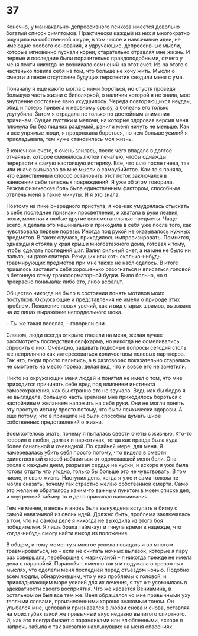 # 37 {-}

Конечно, у маниакально-депрессивного психоза имеется довольно богатый список симптомов. Практически каждый из них я многократно ощущала на собственной шкуре, в том числе и навязчивые идеи, не имеющие особого основания, и удручающие, депрессивные мысли, которые мгновенно пускали корни, старательно отравляя мне жизнь. И первые и последние были поразительно правдоподобными, отчего у меня почти никогда не возникало сомнений на этот счет. Из-за этого я частенько ловила себя на том, что больше не хочу жить. Мысли о смерти и явное отсутствие будущих перспектив сводили меня с ума. 

Поначалу я еще как-то могла с ними бороться, но спустя проведя большую часть жизни с биполяркой, о наличии которой я не знала, мое внутренне состояние явно ухудшилось. Череда повторяющихся неудач, обид и потерь привела к нервному срыву, а болезнь его только усугубила. Затем я страдала не только по достойным внимания причинам. Сущие пустяки и мелочи, на которые здоровая версия меня плюнула бы без лишних раздумий, ранили меня ничуть не меньше. Как и все упрямые люди, я продолжала бороться, но чем больше усилий я прикладывала, тем хуже становилась моя жизнь. 

В конечном счете, я очень злилась, после чего впадала в долгое отчаянье, которое сменялось лютой печалью, чтобы однажды перерасти в самую настоящую истерику. Все, что шло после гнева, так или иначе вызывало во мне мысли о самоубийстве. Как-то я поняла, что единственный способ остановить этот поток заключался в нанесении себе телесных повреждений. Я уже об этом говорила. Резкая физическая боль была единственным фактором, способным отвлечь меня в такие минуты. И я это знала. 

Поэтому на пике очередного приступа, я кое-как умудрялась отыскать в себе последние признаки просветления, и хватала в руки лезвия, ножи, молотки и любые другие вспомогательные предметы. Чаще всего, я делала это машинально и приходила в себя уже после того, как чувствовала первые порезы. Иногда под рукой не оказывалось нужных предметов. В таких случаях, приходилось импровизировать. Помнится, однажды я стояла у края крыши многоэтажного дома, готовая к тому, чтобы сделать последний шаг. Валил сильный снег, а на мне не было ни пальто, ни даже свитера. Режущих или хоть сколько-нибудь травмирующих предметов при мне также не наблюдалось. В итоге пришлось заставить себя хорошенько разогнаться и вписаться головой в бетонную стену трансформаторной будки. Было больно, но я прекрасно понимала: либо это, либо асфальт.

Общество никогда не было в состоянии понять мотивов моих поступков. Окружающие и представления не имели о природе этих проблем. Появление новых увечий, как и вид старых шрамов, вызывало на их лицах выражение неподдельного шока. 

– Ты же такая веселая, – говорили они. 

Словом, люди всегда открыто глазели на меня, желая лучше рассмотреть последствия селфхарма, но никогда не осмеливались спросить о них. Очевидно, задавать подобные вопросы сегодня столь же неприлично как интересоваться количеством половых партнеров. Так что, люди просто пялились, а в разговорах показательно старались не смотреть на место пореза, делая вид, что и вовсе его не заметили. 

Никто из окружающих меня людей и понятия не имел о том, что мне приходится причинять себе вред под влиянием инстинкта самосохранения, как бы странно это не звучало. Ведь как бы бодро я не выглядела, большую часть времени мне приходилось бороться с настойчивым желанием наложить на себя руки. Они не могли понять эту простую истину просто потому, что были психически здоровы. А еще потому, что в принципе не были способны думать шире собственных представлений о жизни.

Всем хотелось знать, почему я пыталась свести счеты с жизнью. Кто-то говорил о любви, долгах и наркотиках, тогда как правда была куда более банальной и очевидной. По крайней мере, для меня. Я намеревалась убить себя просто потому, что видела в смерти единственный способ избавиться от одолевавшей меня боли. Она росла с каждым днем, разрывая сердце на куски, и вскоре я уже была готова отдать что угодно, только бы больше это не чувствовать. В том числе, и свою жизнь. Наступил день, когда я уже и сама толком не могла сказать, почему так страстно желаю собственной смерти. Само это желание обратилось каким-то важным пунктом в моем списке дел, и внутренний таймер то и дело присылал напоминания.

Тем не менее, я вновь и вновь была вынуждена вступать в битву с самой навязчивой из своих идей. Должно быть, проблема заключалась в том, что на самом деле я никогда не выходила из этого боя победителем. Я лишь брала тайм-аут и тянула время в надежде, что когда-нибудь смогу найти выход из положения. 

В общем, к тому моменту я многое успела повидать и во многом травмироваться,  но – если не считать ночных вылазок, которые я пару раз совершала, переборщив с марихуаной – я никогда прежде не имела дела с паранойей. Паранойя – именно так я и подумала о тревожных мыслях, что одолели меня последней перед отъездом ночью. Подобно всем людям, обнаружившим, что у них проблемы с головой, и прикладывающим море усилий для их лечения, я тут же усомнилась в адекватности своего восприятия. Что же касается Вениамина, в остальном он был все тем же. Веня обращался ко мне привычными уху теплыми словами, произнесенными хорошо знакомым тоном. Он улыбался мне, целовал и признавался в любви снова и снова, оставляя на моих губах такой же привычный вкус недавно выпитого спиртного. И, как это всегда бывает с параноиками или влюбленными, вскоре я напрочь забыла о так внезапно нахлынувших на меня опасениях.

